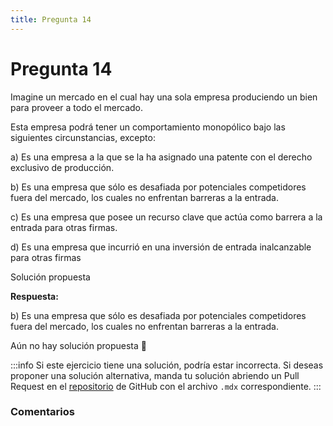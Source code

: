 ```yaml
---
title: Pregunta 14
---
```



# Pregunta 14

<div className="exercise">
Imagine un mercado en el cual hay una sola empresa produciendo un bien para proveer a todo el
mercado.

Esta empresa podrá tener un comportamiento monopólico bajo las siguientes circunstancias,
excepto:

a) Es una empresa a la que se la ha asignado una patente con el derecho exclusivo de producción.

b) Es una empresa que sólo es desafiada por potenciales competidores fuera del mercado, los cuales no enfrentan barreras a la entrada.

c) Es una empresa que posee un recurso clave que actúa como barrera a la entrada para otras firmas.

d) Es una empresa que incurrió en una inversión de entrada inalcanzable para otras firmas
</div>

<MDXDetails>
<summary>Solución propuesta</summary>

<div className="exercise">

**Respuesta:**

b) Es una empresa que sólo es desafiada por potenciales competidores fuera del mercado, los cuales no enfrentan barreras a la entrada.

Aún no hay solución propuesta 🥲
</div>

:::info
Si este ejercicio tiene una solución, podría estar incorrecta. Si deseas proponer una solución alternativa, manda tu solución abriendo
un Pull Request en el [repositorio](https://github.com/crow-rojas/apuntes-fundamentals/pulls) de GitHub con el archivo
`.mdx` correspondiente.
:::

</MDXDetails>

### Comentarios

<Disqus
  url="https://crow-rojas.github.io/apuntes-fundamentals/docs/engineering/economics/exercises/2016-1/p14"
  identifier="docs/engineering/economics/exercises/2016-1/p14"
  title="2016-1 Economia - Pregunta 14"
/>

